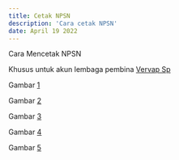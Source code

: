 ```yaml
---
title: Cetak NPSN
description: 'Cara cetak NPSN'
date: April 19 2022
---
```


Cara Mencetak NPSN

Khusus untuk akun lembaga pembina [Vervap Sp](https://sso.data.kemdikbud.go.id/)

Gambar [1](https://drive.google.com/uc?export=view&id=1mw6RulpUarCkkNJxrIx1wr91qejPpPhj)

Gambar [2](https://drive.google.com/uc?export=view&id=1LanLLf6o-FiLX_Te-WhQEf_TbzyPason)

Gambar [3](https://drive.google.com/uc?export=view&id=1RBPGJqluQE7NJeQB1nFjnDcjn08N_A1F)

Gambar [4](https://drive.google.com/uc?export=view&id=1Chn6QeLXW_7AR8e4iK0XbZ2uLGPcgU23)

Gambar [5](https://drive.google.com/uc?export=view&id=17PSfBRsiLHdSk9Sn36_8YG7PamAQ4U01)
